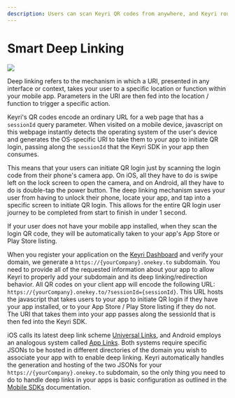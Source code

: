 ```yaml
---
description: Users can scan Keyri QR codes from anywhere, and Keyri routes their journey intelligently - to your app if they have it installed, or to your App Store or Play Store listing if they do not.
---
```


# Smart Deep Linking

![](/smartDeepLinking.png)

Deep linking refers to the mechanism in which a URI, presented in any interface or context, takes your user to a specific location or function within your mobile app. Parameters in the URI are then fed into the location / function to trigger a specific action.

Keyri's QR codes encode an ordinary URL for a web page that has a `sessionId` query parameter. When visited on a mobile device, javascript on this webpage instantly detects the operating system of the user's device and generates the OS-specific URI to take them to your app to initiate QR login, passing along the `sessionId` that the Keyri SDK in your app then consumes.

This means that your users can initiate QR login just by scanning the login code from their phone's camera app. On iOS, all they have to do is swipe left on the lock screen to open the camera, and on Android, all they have to do is double-tap the power button. The deep linking mechanism saves your user from having to unlock their phone, locate your app, and tap into a specific screen to initiate QR login. This allows for the entire QR login user journey to be completed from start to finish in under 1 second.

If your user does not have your mobile app installed, when they scan the login QR code, they will be automatically taken to your app's App Store or Play Store listing.

When you register your application on the [Keyri Dashboard](https://app.keyri.com) and verify your domain, we generate a `https://{yourCompany}.onekey.to` subdomain. You need to provide all of the requested information about your app to allow Keyri to properly add your subdomain and its deep linking/redirection behavior. All QR codes on your client app will encode the following URL: `https://{yourCompany}.onekey.to/?sessionId={sessionId}`. This URL hosts the javascript that takes users to your app to initiate QR login if they have your app installed, or to your App Store / Play Store listing if they do not. The URI that takes them into your app passes along the sessionId that is then fed into the Keyri SDK.

iOS calls its latest deep link scheme [Universal Links](https://developer.apple.com/ios/universal-links/), and Android employs an analogous system called [App Links](https://developer.android.com/training/app-links). Both systems require specific JSONs to be hosted in different directories of the domain you wish to associate your app with to enable deep linking. Keyri automatically handles the generation and hosting of the two JSONs for your `https://{yourCompany}.onekey.to` subdomain, so the only thing you need to do to handle deep links in your apps is basic configuration as outlined in the [Mobile SDKs](./mobileSDKs) documentation.
